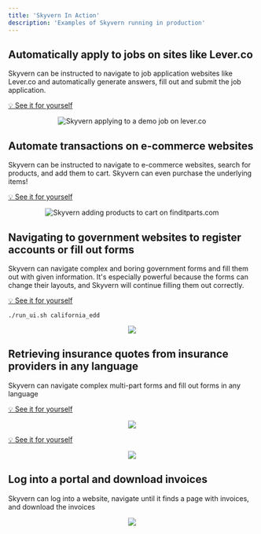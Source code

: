 ---
title: 'Skyvern In Action'
description: 'Examples of Skyvern running in production'
---

## Automatically apply to jobs on sites like Lever.co 
Skyvern can be instructed to navigate to job application websites like Lever.co and automatically generate answers, fill out and submit the job application.

[💡 See it for yourself](https://app.skyvern.com/create/job_application)

<p align="center">
  <img src="/images/job_application_demo.gif" alt="Skyvern applying to a demo job on lever.co" />
</p>

## Automate transactions on e-commerce websites
Skyvern can be instructed to navigate to e-commerce websites, search for products, and add them to cart. Skyvern can even purchase the underlying items!

[💡 See it for yourself](https://app.skyvern.com/create/finditparts)

<p align="center">
  <img src="/images/finditparts_recording_crop.gif" alt="Skyvern adding products to cart on finditparts.com" />
</p>

## Navigating to government websites to register accounts or fill out forms 
Skyvern can navigate complex and boring government forms and fill them out with given information. It's especially powerful because the forms can change their layouts, and Skyvern will continue filling them out correctly.

[💡 See it for yourself](https://app.skyvern.com/create/california_edd)
```
./run_ui.sh california_edd 
```
<p align="center">
  <img src="/images/edd_services.gif"/>
</p>

## Retrieving insurance quotes from insurance providers in any language
Skyvern can navigate complex multi-part forms and fill out forms in any language

[💡 See it for yourself](https://app.skyvern.com/create/geico)
<p align="center">
  <img src="/images/bci_seguros_recording.gif"/>
</p>

[💡 See it for yourself](https://app.skyvern.com/create/bci_seguros)
<p align="center">
  <img src="/images/geico_shu_recording_cropped.gif"/>
</p>

## Log into a portal and download invoices 
Skyvern can log into a website, navigate until it finds a page with invoices, and download the invoices

<p align="center">
  <img src="/images/invoice_downloading.gif"/>
</p>